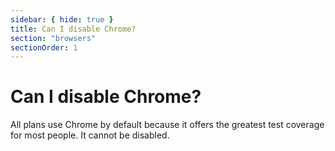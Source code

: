 ```yaml
---
sidebar: { hide: true }
title: Can I disable Chrome?
section: "browsers"
sectionOrder: 1
---
```


# Can I disable Chrome?

All plans use Chrome by default because it offers the greatest test coverage for most people. It cannot be disabled.
